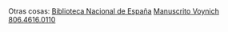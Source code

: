 <p>
    {{button-blue|1=actividad/actividad.html|2=Actividad}}
    {{button-blue|1=aprender.html|2=Aprender}}
    {{button-blue|1=arte.html|2=Arte}}
    {{button-blue|1=astronomia.html|2=Astronomía}}
    {{button-blue|1=audio.html|2=Audio}}
    {{button-blue|1=biblioteca.html|2=Biblioteca}}
    {{button-blue|1=cine/cine.html|2=Cine}}
    {{button-blue|1=cocina.html|2=Cocina}}
    {{button-blue|1=comunismo.html|2=Comunismo}}
    <!--{{button-grey|1=Deporte}}-->
    {{button-blue|1=diccionarios/diccionarios.html|2=Diccionarios}}
    {{button-blue|1=favoritas.html|2=Favoritas}}
    {{button-blue|1=feminismo.html|2=Feminismo}}
    {{button-blue|1=fotografia.html|2=Fotografía}}
    <!--{{button-grey|1=Frases}}-->
    <!--{{button-grey|1=Futuro}}-->
    {{button-blue|1=hemeroteca/hemeroteca.html|2=Hemeroteca}}
    {{button-blue|1=historia.html|2=Historia}}
    {{button-blue|1=idiomas/idiomas.html|2=Idiomas}}
    <!--{{button-grey|1=Informática}}-->
    {{button-blue|1=locapedias.html|2=Locapedias}}
    <!--{{button-grey|1=Mecánica}}-->
    {{button-blue|1=memoria.html|2=Memoria Histórica}}
    {{button-blue|1=mirrors.html|2=Mirrors}}
    {{button-blue|1=musica.html|2=Música}}
    {{button-blue|1=naturaleza.html|2=Naturaleza}}
    {{button-blue|1=nostalgia.html|2=Nostalgia}}
    {{button-blue|1=poesia.html|2=Poesía}}
    {{button-blue|1=preservacion-digital.html|2=Preservación digital}}
    {{button-blue|1=publicaciones.html|2=Publicaciones}}
    {{button-blue|1=snail-mail.html|2=Snail mail}}
    {{button-blue|1=software.html|2=Software}}
    {{button-blue|1=tareas.html|2=Tareas}}
    {{button-blue|1=viajes/viajes.html|2=Viajes}}
    {{button-blue|1=videoteca/videoteca.html|2=Videoteca}}
    {{button-blue|1=wikis.html|2=Wikis}}
    {{button-blue|1=sitemap.html|2=Sitemap}}
</p>

Otras cosas: [[bne|Biblioteca Nacional de España]]{{o}} [[voynich|Manuscrito Voynich]]{{o}} [[806.4616.0110]]
